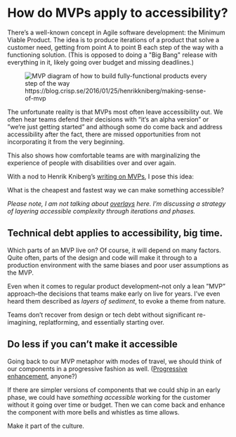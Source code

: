 
# How do MVPs apply to accessibility?

There’s a well-known concept in Agile software development: the Minimum Viable Product. The idea is to produce iterations of a product that solve a customer need, getting from point A to point B each step of the way with a functioning solution. (This is opposed to doing a "Big Bang" release with everything in it, likely going over budget and missing deadlines.)

<figure className="my-6">
    <img src="/MVP.jpg" alt="MVP diagram of how to build fully-functional products every step of the way" className="block mb-2" />
    <figcaption>https://blog.crisp.se/2016/01/25/henrikkniberg/making-sense-of-mvp</figcaption>
</figure>

The unfortunate reality is that MVPs most often leave accessibility out. We often hear teams defend their decisions with “it‘s an alpha version” or ”we‘re just getting started” and although some do come back and address accessibility after the fact, there are missed opportunities from not incorporating it from the very beginning.

This also shows how comfortable teams are with marginalizing the experience of people with disabilities over and over again.

With a nod to Henrik Kniberg’s [writing on MVPs](https://blog.crisp.se/2016/01/25/henrikkniberg/making-sense-of-mvp), I pose this idea:

<DropCapQuote>
What is the cheapest and fastest way we can make something accessible?
</DropCapQuote>

_Please note, I am not talking about [overlays](https://overlayfactsheet.com) here. I’m discussing a strategy of layering accessible complexity through iterations and phases._

## Technical debt applies to accessibility, big time.

Which parts of an MVP live on? Of course, it will depend on many factors. Quite often, parts of the design and code will make it through to a production environment with the same biases and poor user assumptions as the MVP.

Even when it comes to regular product development–not only a lean ”MVP” approach–the decisions that teams make early on live for years. I’ve even heard them described as _layers of sediment_, to evoke a theme from nature.

Teams don’t recover from design or tech debt without significant re-imagining, replatforming, and essentially starting over.

## Do less if you can’t make it accessible

Going back to our MVP metaphor with modes of travel, we should think of our components in a progressive fashion as well. ([Progressive enhancement](https://sparkbox.com/foundry/MVP_mindset_progressive_enhancement_minimum_viable_experience_MVP_process_and_tooling_decisions), anyone?)

If there are simpler versions of components that we could ship in an early phase, we could have _something accessible_ working for the customer without it going over time or budget. Then we can come back and enhance the component with more bells and whistles as time allows.

Make it part of the culture.

